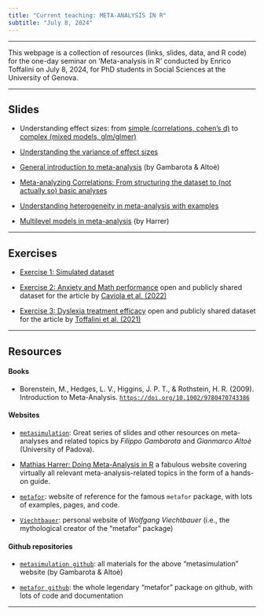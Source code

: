 ```yaml
---
title: "Current teaching: META-ANALYSIS IN R"
subtitle: "July 8, 2024"
---
```


---------------------------------------------------

This webpage is a collection of resources (links, slides, data, and R code) for the one-day seminar on 'Meta-analysis in R' conducted by Enrico Toffalini on July 8, 2024, for PhD students in Social Sciences at the University of Genova.

---------------------------------------------------

## Slides

- Understanding effect sizes: from [simple (correlations, cohen's d)](https://www.memoryandlearninglab.it/wp-content/uploads/2024/02/Intro-effect-size4.html) to [complex (mixed models, glm/glmer)](https://www.memoryandlearninglab.it/wp-content/uploads/2024/02/Lmer-and-glm-effect-size2.html)

- [Understanding the variance of effect sizes](materials/Understanding effect size variance.html)

- [General introduction to meta-analysis](https://stat-teaching.github.io/metasimulation/slides/02-intro-meta-analysis/intro-meta-analysis.html#/title-slide) (by Gambarota & Altoè)

- [Meta-analyzing Correlations: From structuring the dataset to (not actually so) basic analyses](Meta-analysis of correlation-From structuring dataset to basic analyses.html) 

- [Understanding heterogeneity in meta-analysis with examples](materials/Understanding heterogeneity.html)

- [Multilevel models in meta-analysis](https://bookdown.org/MathiasHarrer/Doing_Meta_Analysis_in_R/multilevel-ma.html) (by Harrer)

---------------------------------------------------

## Exercises

- [Exercise 1: Simulated dataset](https://github.com/EnricoToffalini/teaching/tree/main/materials/Exercise%20Simulated%20dataset)

- [Exercise 2: Anxiety and Math performance](https://github.com/EnricoToffalini/teaching/tree/main/materials/Exercise%20Anxiety%20Math%20Performance) open and publicly shared dataset for the article by [Caviola et al. (2022)](https://link.springer.com/article/10.1007/s10648-021-09618-5)

- [Exercise 3: Dyslexia treatment efficacy](https://github.com/EnricoToffalini/teaching/tree/main/materials/Exercise%20Dyslexia%20treatment) open and publicly shared dataset for the article by [Toffalini et al. (2021)](https://link.springer.com/article/10.3758/s13428-021-01549-x)

---------------------------------------------------

## Resources

#### Books

- Borenstein, M., Hedges, L. V., Higgins, J. P. T., & Rothstein, H. R. (2009). Introduction to Meta-Analysis. [`https://doi.org/10.1002/9780470743386`](https://doi.org/10.1002/9780470743386)

#### Websites

- [`metasimulation`](https://stat-teaching.github.io/metasimulation/): Great series of slides and other resources on meta-analyses and related topics by *Filippo Gambarota* and *Gianmarco Altoè* (University of Padova).

- [Mathias Harrer: Doing Meta-Analysis in R](https://bookdown.org/MathiasHarrer/Doing_Meta_Analysis_in_R/) a fabulous website covering virtually all relevant meta-analysis-related topics in the form of a hands-on guide.

- [`metafor`](https://www.metafor-project.org/doku.php/metafor): website of reference for the famous `metafor` package, with lots of examples, pages, and code.

- [`Viechtbauer`](https://www.wvbauer.com/doku.php/home): personal website of *Wolfgang Viechtbauer* (i.e., the mythological creator of the "metafor" package)

#### Github repositories

- [`metasimulation github`](https://github.com/stat-teaching/metasimulation): all materials for the above "metasimulation" website (by Gambarota & Altoè)

- [`metafor github`](https://github.com/wviechtb/metafor): the whole legendary "metafor" package on github, with lots of code and documentation

---------------------------------------------------

